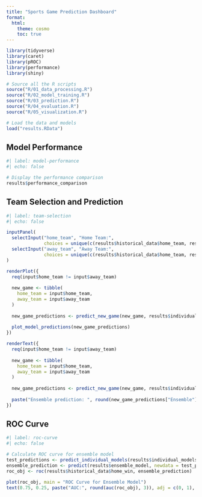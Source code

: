 ```yaml
---
title: "Sports Game Prediction Dashboard"
format: 
  html:
    theme: cosmo
    toc: true
---
```


```r
library(tidyverse)
library(caret)
library(pROC)
library(performance)
library(shiny)

# Source all the R scripts
source("R/01_data_processing.R")
source("R/02_model_training.R")
source("R/03_prediction.R")
source("R/04_evaluation.R")
source("R/05_visualization.R")

# Load the data and models
load("results.RData")
```

## Model Performance

```r
#| label: model-performance
#| echo: false

# Display the performance comparison
results$performance_comparison
```

## Team Selection and Prediction

```r
#| label: team-selection
#| echo: false

inputPanel(
  selectInput("home_team", "Home Team:", 
              choices = unique(c(results$historical_data$home_team, results$historical_data$away_team))),
  selectInput("away_team", "Away Team:", 
              choices = unique(c(results$historical_data$home_team, results$historical_data$away_team)))
)

renderPlot({
  req(input$home_team != input$away_team)
  
  new_game <- tibble(
    home_team = input$home_team,
    away_team = input$away_team
  )
  
  new_game_predictions <- predict_new_game(new_game, results$individual_models, results$ensemble_model, results$team_performance)
  
  plot_model_predictions(new_game_predictions)
})

renderText({
  req(input$home_team != input$away_team)
  
  new_game <- tibble(
    home_team = input$home_team,
    away_team = input$away_team
  )
  
  new_game_predictions <- predict_new_game(new_game, results$individual_models, results$ensemble_model, results$team_performance)
  
  paste("Ensemble prediction: ", round(new_game_predictions["Ensemble"] * 100, 2), "% chance of home team win")
})
```

## ROC Curve

```r
#| label: roc-curve
#| echo: false

# Calculate ROC curve for ensemble model
test_predictions <- predict_individual_models(results$individual_models, results$historical_data)
ensemble_prediction <- predict(results$ensemble_model, newdata = test_predictions, type = "response")
roc_obj <- roc(results$historical_data$home_win, ensemble_prediction)

plot(roc_obj, main = "ROC Curve for Ensemble Model")
text(0.75, 0.25, paste("AUC:", round(auc(roc_obj), 3)), adj = c(0, 1), font = 2)
```